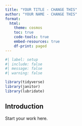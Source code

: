```yaml
---
title: "YOUR TITLE - CHANGE THIS"
author: "YOUR NAME - CHANGE THIS"
format:
  html:
    theme: cosmos
    toc: true
    code-tools: true
    embed-resources: true
    df-print: paged
---
```


```r
#| label: setup
#| include: false 
#| message: false
#| warning: false

library(tidyverse)
library(janitor)
library(lubridate)


```

## Introduction

Start your work here.
